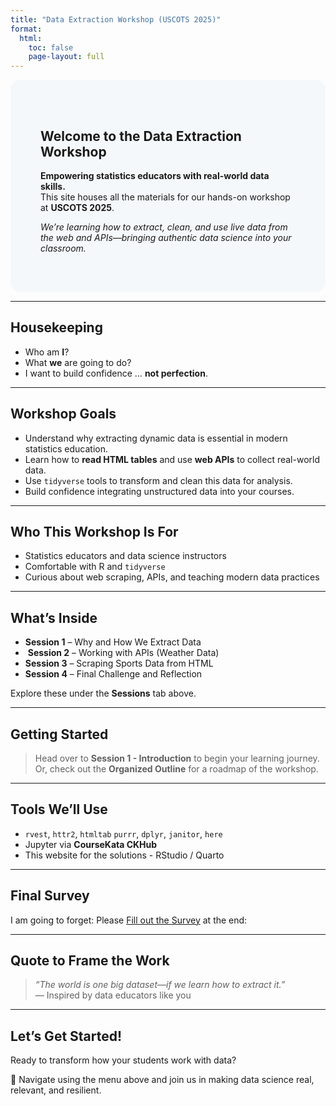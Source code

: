 ```yaml
---
title: "Data Extraction Workshop (USCOTS 2025)"
format:
  html:
    toc: false
    page-layout: full
---
```


::: {.hero style="padding: 3rem; background-color: #f5f8fa; border-radius: 1rem;"}
# Welcome to the Data Extraction Workshop

**Empowering statistics educators with real-world data skills.**  
This site houses all the materials for our hands-on workshop at **USCOTS 2025**.

_We're learning how to extract, clean, and use live data from the web and APIs—bringing authentic data science into your classroom._
:::

---


## Housekeeping

- Who am **I**?
- What **we** are going to do?
- I want to build confidence ... **not perfection**.




---





##  Workshop Goals

- Understand why extracting dynamic data is essential in modern statistics education.
- Learn how to **read HTML tables** and use **web APIs** to collect real-world data.
- Use `tidyverse` tools to transform and clean this data for analysis.
- Build confidence integrating unstructured data into your courses.

---

## Who This Workshop Is For

- Statistics educators and data science instructors
- Comfortable with R and `tidyverse`
- Curious about web scraping, APIs, and teaching modern data practices

---

## What’s Inside

-  **Session 1** – Why and How We Extract Data  
- ️ **Session 2** – Working with APIs (Weather Data)  
-  **Session 3** – Scraping Sports Data from HTML  
-  **Session 4** – Final Challenge and Reflection

Explore these under the **Sessions** tab above.

---

## Getting Started

> Head over to **Session 1 - Introduction** to begin your learning journey.  
> Or, check out the **Organized Outline** for a roadmap of the workshop.

---


## Tools We’ll Use

- `rvest`, `httr2`, `htmltab` `purrr`, `dplyr`, `janitor`, `here`
- Jupyter via **CourseKata CKHub**
- This website for the solutions - RStudio / Quarto

---

## Final Survey

I am going to forget: Please [Fill out the Survey](https://docs.google.com/forms/d/e/1FAIpQLSdozPyyOcv23h3ND34INgM1PRSHNhq9C9IVnkRkgSnrvTVcmQ/viewform) at the end:



---

## Quote to Frame the Work

> _"The world is one big dataset—if we learn how to extract it."_  
> — Inspired by data educators like you

---

## Let's Get Started!

Ready to transform how your students work with data?

📎 Navigate using the menu above and join us in making data science real, relevant, and resilient.

